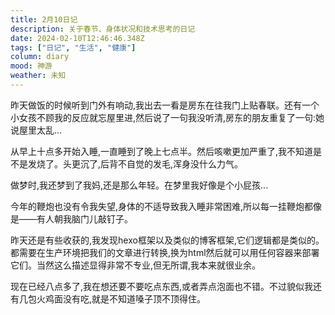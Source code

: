 ```yaml
---
title: 2月10日记
description: 关于春节、身体状况和技术思考的日记
date: 2024-02-10T12:46:46.348Z
tags: ["日记", "生活", "健康"]
column: diary
mood: 神游
weather: 未知
---
```


昨天做饭的时候听到门外有响动,我出去一看是房东在往我门上贴春联。还有一个小女孩不顾我的反应就忘屋里进,然后说了一句我没听清,房东的朋友重复了一句:她说屋里太乱...

从早上十点多开始入睡,一直睡到了晚上七点半。然后咳嗽更加严重了,我不知道是不是发烧了。头更沉了,后背不自觉的发毛,浑身没什么力气。

做梦时,我还梦到了我妈,还是那么年轻。在梦里我好像是个小屁孩... 

今年的鞭炮也没有令我失望,身体的不适导致我入睡非常困难,所以每一挂鞭炮都像是——有人朝我脑门儿敲钉子。

昨天还是有些收获的,我发现hexo框架以及类似的博客框架,它们逻辑都是类似的。都需要在生产环境把我们的文章进行转换,换为html然后就可以用任何容器来部署它们。当然这么描述显得非常不专业,但无所谓,我本来就很业余。

现在已经八点多了,我在想还要不要吃点东西,或者弄点泡面也不错。不过貌似我还有几包火鸡面没有吃,就是不知道嗓子顶不顶得住。 